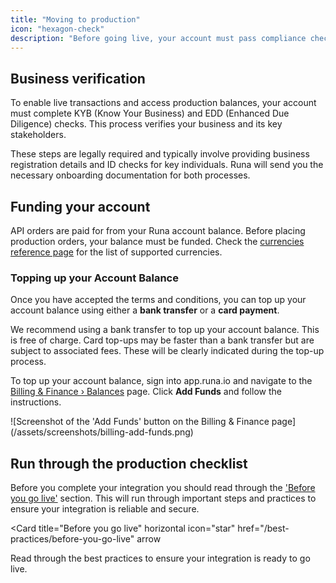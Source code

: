 ```yaml
---
title: "Moving to production"
icon: "hexagon-check"
description: "Before going live, your account must pass compliance checks and be funded, here's what to expect"
---
```


## Business verification

To enable live transactions and access production balances, your account must complete KYB (Know Your Business) and EDD (Enhanced Due Diligence) checks. This process verifies your business and its key stakeholders.

These steps are legally required and typically involve providing business registration details and ID checks for key individuals. Runa will send you the necessary onboarding documentation for both processes.

## Funding your account

API orders are paid for from your Runa account balance. Before placing production orders, your balance must be funded. Check the [currencies reference page](/reference/currencies) for the list of supported currencies.

### Topping up your Account Balance

Once you have accepted the terms and conditions, you can top up your account balance using either a **bank transfer** or a **card payment**.

<Columns cols={2}>
  <Card title="Bank transfer" icon="building-columns">
    We recommend using a bank transfer to top up your account balance. This is
    free of charge.
  </Card>
  <Card title="Card payment" icon="credit-card">
    Card top-ups may be faster than a bank transfer but are subject to
    associated fees. These will be clearly indicated during the top-up process.
  </Card>
</Columns>

To top up your account balance, sign into app.runa.io and navigate to the [Billing & Finance › Balances](https://app.runa.io/billing) page. Click **Add Funds** and follow the instructions.

<Frame caption="Select the 'Add Funds' button to top up your account balance">
  ![Screenshot of the 'Add Funds' button on the Billing & Finance
  page](/assets/screenshots/billing-add-funds.png)
</Frame>

## Run through the production checklist

Before you complete your integration you should read through the ['Before you go live'](/best-practices/before-you-go-live) section. This will run through important steps and practices to ensure your integration is reliable and secure.

<Card
  title="Before you go live"
  horizontal
  icon="star"
  href="/best-practices/before-you-go-live"
  arrow
>
  Read through the best practices to ensure your integration is ready to go
  live.
</Card>
